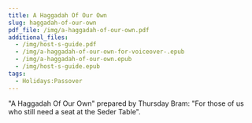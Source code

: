 ```yaml
---
title: A Haggadah Of Our Own
slug: haggadah-of-our-own
pdf_file: /img/a-haggadah-of-our-own.pdf
additional_files:
  - /img/host-s-guide.pdf
  - /img/a-haggadah-of-our-own-for-voiceover-.epub
  - /img/a-haggadah-of-our-own.epub
  - /img/host-s-guide.epub
tags:
  - Holidays:Passover
---
```


"A Haggadah Of Our Own" prepared by Thursday Bram:
"For those of us who still need a seat at the Seder Table".

<PdfViewer frontMatter={frontMatter} />

<Files frontMatter={frontMatter} />
